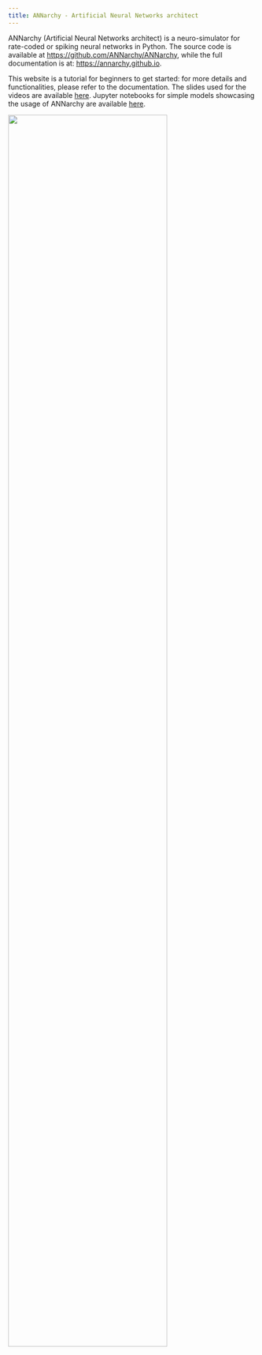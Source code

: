 ```yaml
---
title: ANNarchy - Artificial Neural Networks architect
---
```

ANNarchy (Artificial Neural Networks architect) is a neuro-simulator for rate-coded or spiking neural networks in Python. The source code is available at <https://github.com/ANNarchy/ANNarchy>, while the full documentation is at: <https://annarchy.github.io>.

This website is a tutorial for beginners to get started: for more details and functionalities, please refer to the documentation. The slides used for the videos are available [here](slides/presentation.html). Jupyter notebooks for simple models showcasing the usage of ANNarchy are available [here](notebooks/Content.qmd).

![](img/drawing.svg){width=80%}
